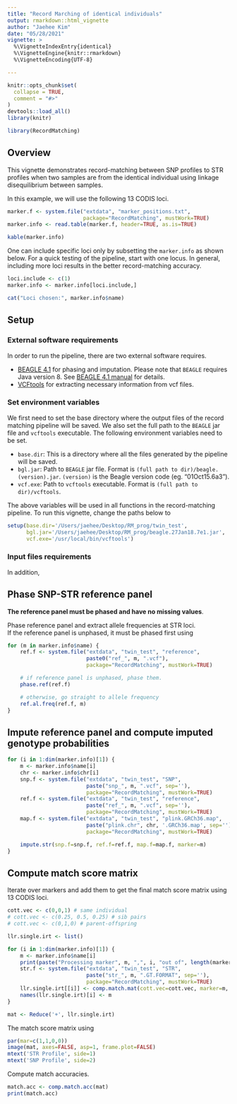 ```yaml
---
title: "Record Marching of identical individuals"
output: rmarkdown::html_vignette
author: "Jaehee Kim"
date: "05/28/2021"
vignette: >
  %\VignetteIndexEntry{identical}
  %\VignetteEngine{knitr::rmarkdown}
  %\VignetteEncoding{UTF-8}

---
```


```r
knitr::opts_chunk$set(
  collapse = TRUE,
  comment = "#>"
)
devtools::load_all()
library(knitr)
```


```r
library(RecordMatching)
```

## Overview
This vignette demonstrates record-matching between SNP profiles to STR profiles when two samples are from the identical individual using linkage disequilibrium between samples. 

In this example, we will use the following 13 CODIS loci.
```r
marker.f <- system.file("extdata", "marker_positions.txt",
                        package="RecordMatching", mustWork=TRUE)
marker.info <- read.table(marker.f, header=TRUE, as.is=TRUE)
```

```r
kable(marker.info)
```

One can include specific loci only by subsetting the `marker.info` as shown below. For a quick testing of the pipeline, start with one locus. In general, including more loci results in the better record-matching accuracy. 

```r
loci.include <- c(1)
marker.info <- marker.info[loci.include,]
```

```r
cat("Loci chosen:", marker.info$name)
```



## Setup
### External software requirements
In order to run the pipeline, there are two external software requires.

* [BEAGLE 4.1](https://faculty.washington.edu/browning/beagle/b4_1.html) for phasing and imputation.
  Please note that `BEAGLE` requires Java version 8. See [BEAGLE 4.1 manual](https://faculty.washington.edu/browning/beagle/beagle_4.1_21Jan17.pdf) for details.
* [VCFtools](https://github.com/vcftools/vcftools) for extracting necessary information from vcf files.


### Set environment variables
We first need to set the base directory where the output files of the record matching pipeline will be saved. We also set the full path to the `BEAGLE` jar file and `vcftools` executable. The following environment variables need to be set.

* `base.dir`: This is a directory where all the files generated by the pipeline will be saved.
* `bgl.jar`: Path to `BEAGLE` jar file. Format is `(full path to dir)/beagle.(version).jar`. `(version)` is the Beagle version code (eg. “01Oct15.6a3”).
* `vcf.exe`: Path to `vcftools` executable. Format is `(full path to dir)/vcftools`.

The above variables will be used in all functions in the record-matching pipeline. To run this vignette, change the paths below to  


```r
setup(base.dir='/Users/jaehee/Desktop/RM_prog/twin_test',
      bgl.jar='/Users/jaehee/Desktop/RM_prog/beagle.27Jan18.7e1.jar',
      vcf.exe='/usr/local/bin/vcftools')
```


### Input files requirements

In addition, 







## Phase SNP-STR reference panel
**The reference panel must be phased and have no missing values**.


Phase reference panel and extract allele frequencies at STR loci.  
If the reference panel is unphased, it must be phased first using 

```r
for (m in marker.info$name) {
    ref.f <- system.file("extdata", "twin_test", "reference",
                         paste0("ref_", m, ".vcf"),
                         package="RecordMatching", mustWork=TRUE)

    # if reference panel is unphased, phase them. 
    phase.ref(ref.f)

    # otherwise, go straight to allele frequency
    ref.al.freq(ref.f, m)
}
```



## Impute reference panel and compute imputed genotype probabilities


```r
for (i in 1:dim(marker.info)[1]) {
    m <- marker.info$name[i]
    chr <- marker.info$chr[i]
    snp.f <- system.file("extdata", "twin_test", "SNP",
                         paste("snp_", m, ".vcf", sep=''),
                         package="RecordMatching", mustWork=TRUE)
    ref.f <- system.file("extdata", "twin_test", "reference",
                         paste("ref_", m, ".vcf", sep=''),
                         package="RecordMatching", mustWork=TRUE)
    map.f <- system.file("extdata", "twin_test", "plink.GRCh36.map",
                         paste("plink.chr", chr, '.GRCh36.map', sep=''),
                         package="RecordMatching", mustWork=TRUE)

    impute.str(snp.f=snp.f, ref.f=ref.f, map.f=map.f, marker=m)
}
```



## Compute match score matrix 
Iterate over markers and add them to get the final match score matrix using 13 CODIS loci. 

```r
cott.vec <- c(0,0,1) # same individual
# cott.vec <- c(0.25, 0.5, 0.25) # sib pairs
# cott.vec <- c(0,1,0) # parent-offspring

llr.single.irt <- list()

for (i in 1:dim(marker.info)[1]) {
    m <- marker.info$name[i]
    print(paste("Processing marker", m, ",", i, "out of", length(marker.info$name)))
    str.f <- system.file("extdata", "twin_test", "STR",
                         paste("str_", m, ".GT.FORMAT", sep=''),
                         package="RecordMatching", mustWork=TRUE)
    llr.single.irt[[i]] <- comp.match.mat(cott.vec=cott.vec, marker=m, str.f=str.f)
    names(llr.single.irt)[i] <- m
}

mat <- Reduce('+', llr.single.irt)
```


The match score matrix using 
```r
par(mar=c(1,1,0,0))
image(mat, axes=FALSE, asp=1, frame.plot=FALSE)
mtext('STR Profile', side=1)
mtext('SNP Profile', side=2)
```


Compute match accuracies.
```r
match.acc <- comp.match.acc(mat)
print(match.acc)
```





